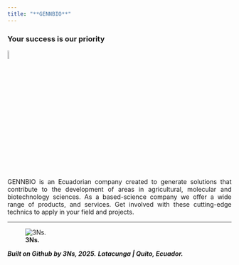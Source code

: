```yaml
---
title: "**GENNBIO**"
---
```



### Your success is our priority 


![](C:\Users\Dell\Desktop\GENNBIO.github.io\Loading_NN.gif){width=7%}


<style>
body {text-align: justify}
</style>
GENNBIO is an Ecuadorian company created to generate solutions that contribute to the development of areas in agricultural, molecular and biotechnology sciences. As a based-science company we offer a wide range of products, and services. Get involved with these cutting-edge technics to apply in your field and projects.

___


![**3Ns.**](C:\Users\Dell\Desktop\GENNBIO.github.io\3NNNs.gif)


***Built on Github by 3Ns, 2025.***
***Latacunga | Quito, Ecuador.***
